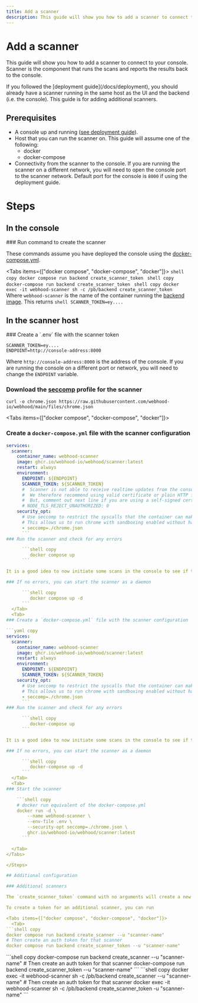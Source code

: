 ```yaml
---
title: Add a scanner
description: This guide will show you how to add a scanner to connect to your console. Scanner is the component that runs the scans and reports the results back to the console.
---
```



# Add a scanner

This guide will show you how to add a scanner to connect to your console. Scanner is the component that runs the scans and reports the results back to the console.

<Callout type="info">
  If you followed the [deployment guide](/docs/deployment), you should already have a scanner running in the same host as the UI and the backend (i.e. the console). This guide is for adding additional scanners.
</Callout>

## Prerequisites

- A console up and running ([see deployment guide](/docs/deployment)).
- Host that you can run the scanner on. This guide will assume one of the following:
  - docker
  - docker-compose
- Connectivity from the scanner to the console. If you are running the scanner on a different network, you will need to open the console port to the scanner network. Default port for the console is `8000` if using the deployment guide.

# Steps

## In the console

<Steps>
### Run command to create the scanner

These commands assume you have deployed the console using the [docker-compose.yml](https://github.com/webhood-io/webhood/blob/main/docker-compose.yml).

<Tabs items={["docker compose", "docker-compose", "docker"]}>
  <Tab>
      ```shell copy
         docker compose run backend create_scanner_token
      ```
  </Tab>
  <Tab>
      ```shell copy
         docker-compose run backend create_scanner_token
      ```
  </Tab>
  <Tab>
      ```shell copy
         docker exec -it webhood-scanner sh -c /pb/backend create_scanner_token
      ```
      Where `webhood-scanner` is the name of the container running the [backend image](https://github.com/webhood-io/webhood/pkgs/container/webhood%2Fbackend).
  </Tab>
</Tabs>
This returns
      ```shell
         SCANNER_TOKEN=ey....
      ```
</Steps>

## In the scanner host

<Steps>
### Create a `.env` file with the scanner token

```shell copy filename=".env"
SCANNER_TOKEN=ey....
ENDPOINT=http://console-address:8000
``` 

Where `http://console-address:8000` is the address of the console. If you are running the console on a different port or network, you will need to change the `ENDPOINT` variable.

### Download the [seccomp](https://en.wikipedia.org/wiki/Seccomp) profile for the scanner

```shell copy
curl -o chrome.json https://raw.githubusercontent.com/webhood-io/webhood/main/files/chrome.json
```

<Tabs items={["docker compose", "docker-compose", "docker"]}>
  <Tab>
### Create a `docker-compose.yml` file with the scanner configuration

```yaml copy filename="docker-compose.yml"
services:
  scanner:
    container_name: webhood-scanner
    image: ghcr.io/webhood-io/webhood/scanner:latest
    restart: always
    environment:
      ENDPOINT: ${ENDPOINT}
      SCANNER_TOKEN: ${SCANNER_TOKEN}
      #  Scanner is not able to receive realtime updates from the console if it is using a self-signed certificate. 
      #  We therefore recommend using valid certificate or plain HTTP for the scanner.
      #  But, comment out next line if you are using a self-signed certificate and HTTPS anyway. 
      # NODE_TLS_REJECT_UNAUTHORIZED: 0
    security_opt:
      # Use seccomp to restrict the syscalls that the container can make for Chrome
      # This allows us to run chrome with sandboxing enabled without having to run the whole container as root
      - seccomp=./chrome.json
      ```
### Run the scanner and check for any errors

      ```shell copy
         docker compose up
      ```

It is a good idea to now initiate some scans in the console to see if the scanner is working correctly.

### If no errors, you can start the scanner as a daemon

      ```shell copy
         docker compose up -d
      ```
  </Tab>
  <Tab>
### Create a `docker-compose.yml` file with the scanner configuration

```yaml copy
services:
  scanner:
    container_name: webhood-scanner
    image: ghcr.io/webhood-io/webhood/scanner:latest
    restart: always
    environment:
      ENDPOINT: ${ENDPOINT}
      SCANNER_TOKEN: ${SCANNER_TOKEN}
    security_opt:
      # Use seccomp to restrict the syscalls that the container can make for Chrome
      # This allows us to run chrome with sandboxing enabled without having to run the whole container as root
      - seccomp=./chrome.json
      ```
### Run the scanner and check for any errors

      ```shell copy
         docker-compose up
      ```

It is a good idea to now initiate some scans in the console to see if the scanner is working correctly.

### If no errors, you can start the scanner as a daemon

      ```shell copy
         docker-compose up -d
      ```
  </Tab>
  <Tab>
### Start the scanner

    ```shell copy
    # docker run equivalent of the docker-compose.yml
    docker run -d \
        --name webhood-scanner \
        --env-file .env \
        --security-opt seccomp=./chrome.json \
        ghcr.io/webhood-io/webhood/scanner:latest
      ```

  </Tab>
</Tabs>

</Steps>

## Additional configuration

### Additional scanners

The `create_scanner_token` command with no arguments will create a new scanner token for the default scanner present in all installations. 

To create a token for an additional scanner, you can run

<Tabs items={["docker compose", "docker-compose", "docker"]}>
  <Tab>
```shell copy
docker compose run backend create_scanner --u "scanner-name"
# Then create an auth token for that scanner
docker compose run backend create_scanner_token --u "scanner-name"
```
  </Tab>
  <Tab>
```shell copy
docker-compose run backend create_scanner --u "scanner-name"
# Then create an auth token for that scanner
docker-compose run backend create_scanner_token --u "scanner-name"
```
  </Tab>
  <Tab>
```shell copy
docker exec -it webhood-scanner sh -c /pb/backend create_scanner --u "scanner-name"
# Then create an auth token for that scanner
docker exec -it webhood-scanner sh -c /pb/backend create_scanner_token -u "scanner-name"
```
  </Tab>
  </Tabs>